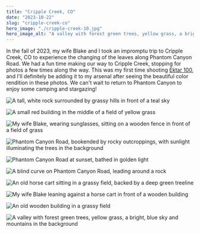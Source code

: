 ```yaml
---
title: "Cripple Creek, CO"
date: "2023-10-22"
slug: "cripple-creek-co"
hero_image: "./cripple-creek-10.jpg"
hero_image_alt: "A valley with forest green trees, yellow grass, a bright, blue sky and mountains in the background"
---
```


In the fall of 2023, my wife Blake and I took an impromptu trip to Cripple Creek, CO to experience
the changing of the leaves along Phantom Canyon Road. We had a fun time making our way to Cripple
Creek, stopping for photos a few times along the way. This was my first time shooting
[Ektar 100](https://www.bhphotovideo.com/c/product/585497-USA/Kodak_6031330_35mm_Ektar_100_Color.html),
and I'll definitely be adding it to my arsenal after seeing the beautiful color rendition in these
photos. We can't wait to return to Phantom Canyon to enjoy some camping and stargazing!

![A tall, white rock surrounded by grassy hills in front of a teal sky](./cripple-creek-1.jpg "Canon F-1 - Kodak Ektar 100")

![A small red building in the middle of a field of yellow grass](./cripple-creek-2.jpg "Canon F-1 - Kodak Ektar 100")

![My wife Blake, wearing sunglasses, sitting on a wooden fence in front of a field of grass](./cripple-creek-3.jpg "Canon F-1 - Kodak Ektar 100")

![Phantom Canyon Road, bookended by rocky outcroppings, with sunlight illuminating the trees in the background](./cripple-creek-4.jpg "Canon F-1 - Kodak Ektar 100")

![Phantom Canyon Road at sunset, bathed in golden light](./cripple-creek-5.jpg "Canon F-1 - Kodak Ektar 100")

![A blind curve on Phantom Canyon Road, leading around a rock](./cripple-creek-6.jpg "Canon F-1 - Kodak Ektar 100")

![An old horse cart sitting in a grassy field, backed by a deep green treeline](./cripple-creek-7.jpg "Canon F-1 - Kodak Ektar 100")

![My wife Blake leaning against a horse cart in front of a wooden building](./cripple-creek-8.jpg "Canon F-1 - Kodak Ektar 100")

![An old wooden building in a grassy field](./cripple-creek-9.jpg "Canon F-1 - Kodak Ektar 100")

![A valley with forest green trees, yellow grass, a bright, blue sky and mountains in the background](./cripple-creek-10.jpg "Canon F-1 - Kodak Ektar 100")
